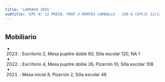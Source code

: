 ```yaml
---
title: 'LARRAYA 2055'
subtitle: 'EPC N° 12 PRESB. PROF.V.MONTES CARBALLO - JIN A (EPCJC 12/13°)'
---
```


#


## Mobiliario

*  (2023) : Escritorio 2, Mesa pupitre doble 60, Silla escolar 120, NA 1 

*  (2022) : Escritorio 4, Mesa pupitre doble 26, Pizarrón 10, Silla escolar 108 

*  (2021) : Mesa inicial 8, Pizarrón 2, Silla escolar 48 



